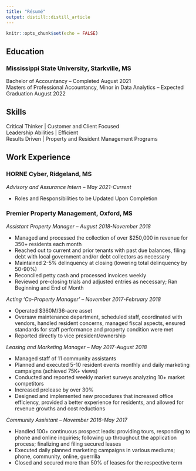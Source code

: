 ```yaml
---
title: "Résumé"
output: distill::distill_article
---
```


```r
knitr::opts_chunk$set(echo = FALSE)
```
  
## Education  
### Mississippi State University, Starkville, MS
Bachelor of Accountancy -- Completed August 2021  
Masters of Professional Accountancy, Minor in Data Analytics -- Expected Graduation August 2022  
  
## Skills
Critical Thinker | Customer and Client Focused  
Leadership Abilities | Efficient  
Results Driven | Property and Resident Management Programs  
  
## Work Experience  
### HORNE Cyber, Ridgeland, MS

*Advisory and Assurance Intern -- May 2021-Current*

* Roles and Responsibilities to be Updated Upon Completion 

### Premier Property Management, Oxford, MS

*Assistant Property Manager -- August 2018-November 2018*

* Managed and processed the collection of over $250,000 in revenue for 350+ residents each month
* Reached out to current and prior tenants with past due balances, filing debt with local government and/or debt collectors as necessary
* Maintained 2-5% delinquency at closing (lowering total delinquency by 50-90%)
* Reconciled petty cash and processed invoices weekly
* Reviewed pre-closing trials and adjusted entries as necessary; Ran Beginning and End of Month

*Acting ‘Co-Property Manager' -- November 2017-February 2018*  

* Operated $360M/36-acre asset
* Oversaw maintenance department, scheduled staff, coordinated with vendors, handled resident concerns, managed fiscal aspects, ensured standards for staff performance and property condition were met
* Reported directly to vice president/ownership

*Leasing and Marketing Manager -- May 2017-August 2018*

* Managed staff of 11 community assistants
* Planned and executed 5-10 resident events monthly and daily marketing campaigns (achieved 75K+ views)
* Conducted and reported weekly market surveys analyzing 10+ market competitors
* Increased prelease by over 30%
* Designed and implemented new procedures that increased office efficiency, provided a better experience for residents, and allowed for revenue growths and cost reductions

*Community Assistant -- November 2016-May 2017*

* Handled 100+ continuous prospect leads: providing tours, responding to phone and online inquiries; following up throughout the application process; finalizing and filing secured leases
* Executed daily planned marketing campaigns in various mediums; phone, community, online, guerrilla
* Closed and secured more than 50% of leases for the respective term






